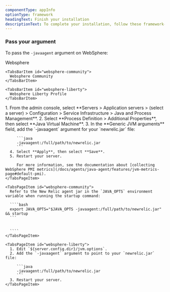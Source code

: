 ```yaml
---
componentType: appInfo
optionType: framework 
headingText: Finish your installation
descriptionText: To complete your installation, follow these framework-specific steps. If you need a different framework, select it at the top of this page.
---
```


### Pass your argument

To pass the `-javaagent` argument on WebSphere:

<Tabs>
  <TabsBar>
    <TabsBarItem id="websphere">
      Websphere
    </TabsBarItem>

    <TabsBarItem id="websphere-community">
      Websphere Community
    </TabsBarItem>

    <TabsBarItem id="websphere-liberty">
      Websphere Liberty Profile
    </TabsBarItem>
  </TabsBar>

  <TabsPages>
    <TabsPageItem id="websphere">
      1. From the admin console, select **Servers > Application servers > (select a server) > Configuration > Service Infrastructure > Java and Process Management**.
      2. Select **Process Definition > Additional Properties**, then select **Java Virtual Machine**.
      3. In the **Generic JVM arguments** field, add the `-javaagent` argument for your `newrelic.jar` file:

         ```java
         -javaagent:/full/path/to/newrelic.jar
         ```
      4. Select **Apply**, then select **Save**.
      5. Restart your server.

         For more information, see the documentation about [collecting WebSphere PMI metrics](/docs/agents/java-agent/features/jvm-metrics-page#default-pmi).
    </TabsPageItem>

    <TabsPageItem id="websphere-community">
      Refer to the New Relic agent jar in the `JAVA_OPTS` environment variable when running the startup command:

      ````bash
      export JAVA_OPTS="$JAVA_OPTS -javaagent:/full/path/to/newrelic.jar" && startup
      ```            

		
      ````
    </TabsPageItem>

    <TabsPageItem id="websphere-liberty">
      1. Edit `${server.config.dir}/jvm.options`.
      2. Add the `-javaagent` argument to point to your `newrelic.jar` file:

         ```java
         -javaagent:/full/path/to/newrelic.jar
         ```
      3. Restart your server.
    </TabsPageItem>
  </TabsPages>
</Tabs>
